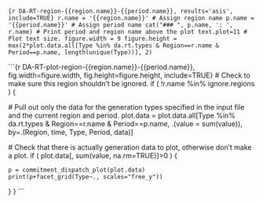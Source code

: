 
```{r DA-RT-region-{{region.name}}-{{period.name}}, results='asis', include=TRUE}
r.name = '{{region.name}}' # Assign region name
p.name = '{{period.name}}' # Assign period name
cat("### ", p.name, ': ', r.name) # Print period and region name above the plot
text.plot=11 # Plot text size.
figure.width = 9
figure.height = max(2*plot.data.all[Type %in% da.rt.types & Region==r.name & Period==p.name, length(unique(Type))], 2)
```

```{r DA-RT-plot-region-{{region.name}}-{{period.name}}, fig.width=figure.width, fig.height=figure.height, include=TRUE}
# Check to make sure this region shouldn't be ignored.
if ( !r.name %in% ignore.regions ) {
  
  # Pull out only the data for the generation types specified in the input file and the current region and period.
  plot.data = plot.data.all[Type %in% da.rt.types & Region==r.name & Period==p.name,
                            .(value = sum(value)), 
                            by=.(Region, time, Type, Period, data)]
  
  # Check that there is actually generation data to plot, otherwise don't make a plot.
  if ( plot.data[, sum(value, na.rm=TRUE)]>0 ) {

    p = commitment_dispatch_plot(plot.data)
    print(p+facet_grid(Type~., scales="free_y"))
    
  }
}
```
